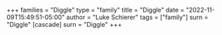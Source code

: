 +++
families = "Diggle"
type = "family"
title = "Diggle"
date = "2022-11-09T15:49:51-05:00"
author = "Luke Schierer"
tags = ["family"]
surn = "Diggle"
[cascade]
  surn = "Diggle"
+++
